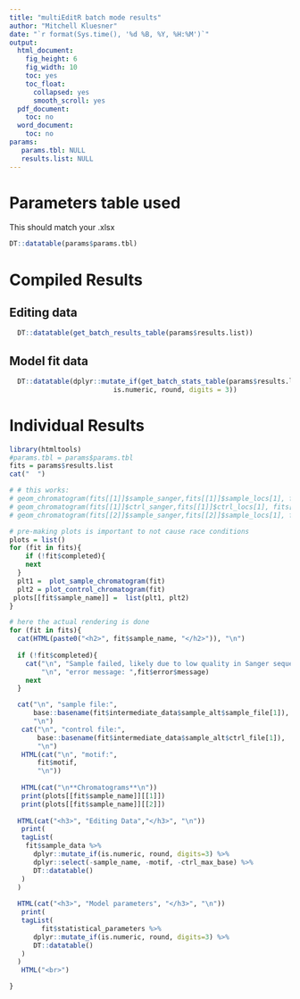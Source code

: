 ```yaml
---
title: "multiEditR batch mode results"
author: "Mitchell Kluesner"
date: "`r format(Sys.time(), '%d %B, %Y, %H:%M')`"
output:
  html_document:
    fig_height: 6
    fig_width: 10
    toc: yes
    toc_float:
      collapsed: yes
      smooth_scroll: yes
  pdf_document:
    toc: no
  word_document:
    toc: no
params:
   params.tbl: NULL
   results.list: NULL
---
```


# Parameters table used
This should match your .xlsx 
```r
DT::datatable(params$params.tbl)
```

# Compiled Results
## Editing data
```r
  DT::datatable(get_batch_results_table(params$results.list))
```

## Model fit data
```r
  DT::datatable(dplyr::mutate_if(get_batch_stats_table(params$results.list),
                          is.numeric, round, digits = 3))
```


# Individual Results

```r
library(htmltools)
#params.tbl = params$params.tbl
fits = params$results.list
cat("  ")

# # this works:
# geom_chromatogram(fits[[1]]$sample_sanger,fits[[1]]$sample_locs[1], fits[[1]]$sample_locs[2])
# geom_chromatogram(fits[[1]]$ctrl_sanger,fits[[1]]$ctrl_locs[1], fits[[1]]$ctrl_locs[2])
# geom_chromatogram(fits[[2]]$sample_sanger,fits[[2]]$sample_locs[1], fits[[2]]$sample_locs[2])

# pre-making plots is important to not cause race conditions
plots = list()
for (fit in fits){
    if (!fit$completed){
    next
  }
  plt1 =  plot_sample_chromatogram(fit)
  plt2 = plot_control_chromatogram(fit)
 plots[[fit$sample_name]] =  list(plt1, plt2)
}

# here the actual rendering is done
for (fit in fits){
  cat(HTML(paste0("<h2>", fit$sample_name, "</h2>")), "\n")
  
  if (!fit$completed){
    cat("\n", "Sample failed, likely due to low quality in Sanger sequence",
        "\n", "error message: ",fit$error$message)
    next
  }

  cat("\n", "sample file:", 
      base::basename(fit$intermediate_data$sample_alt$sample_file[1]),
      "\n")
   cat("\n", "control file:", 
       base::basename(fit$intermediate_data$sample_alt$ctrl_file[1]),
       "\n")
   HTML(cat("\n", "motif:", 
       fit$motif,
       "\n"))
   
   HTML(cat("\n**Chromatograms**\n"))
   print(plots[[fit$sample_name]][[1]])
   print(plots[[fit$sample_name]][[2]])
   
  HTML(cat("<h3>", "Editing Data","</h3>", "\n"))
   print(
   tagList(
    fit$sample_data %>%
      dplyr::mutate_if(is.numeric, round, digits=3) %>%
      dplyr::select(-sample_name, -motif, -ctrl_max_base) %>%
      DT::datatable()
   )
  )
   
  HTML(cat("<h3>", "Model parameters", "</h3>", "\n"))
   print(
   tagList(
        fit$statistical_parameters %>%
      dplyr::mutate_if(is.numeric, round, digits=3) %>%
      DT::datatable()
   )
  )
   HTML("<br>")

}


```